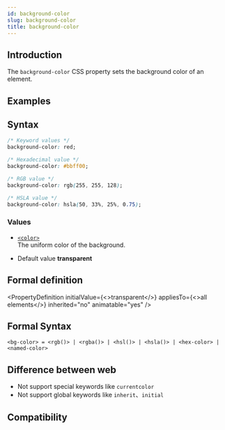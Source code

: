 ```yaml
---
id: background-color
slug: background-color
title: background-color
---
```


## Introduction

The `background-color` CSS property sets the background color of an element.

## Examples


<Go
  example="css-api"
  defaultFile="src/background-color/App.tsx"
  img="https://lf-lynx.tiktok-cdns.com/obj/lynx-artifacts-oss-sg/lynx-website/assets/doc/css/background-color.jpg"
  defaultEntryFile="dist/background-color.lynx.bundle"
  entry="src/background-color"
/>

## Syntax

```css
/* Keyword values */
background-color: red;

/* Hexadecimal value */
background-color: #bbff00;

/* RGB value */
background-color: rgb(255, 255, 128);

/* HSLA value */
background-color: hsla(50, 33%, 25%, 0.75);
```

### Values

- [`<color>`](/api/css/data-type/color.mdx) <br/>
  The uniform color of the background.

- Default value **transparent** <br />

## Formal definition


<PropertyDefinition
  initialValue={<>transparent</>}
  appliesTo={<>all elements</>}
  inherited="no"
  animatable="yes"
/>

## Formal Syntax

```
<bg-color> = <rgb()> | <rgba()> | <hsl()> | <hsla()> | <hex-color> | <named-color>
```

## Difference between web

- Not support special keywords like `currentcolor`
- Not support global keywords like `inherit`、`initial`

## Compatibility


<LegacyCompatTable metadata="css/properties/background-color" />

